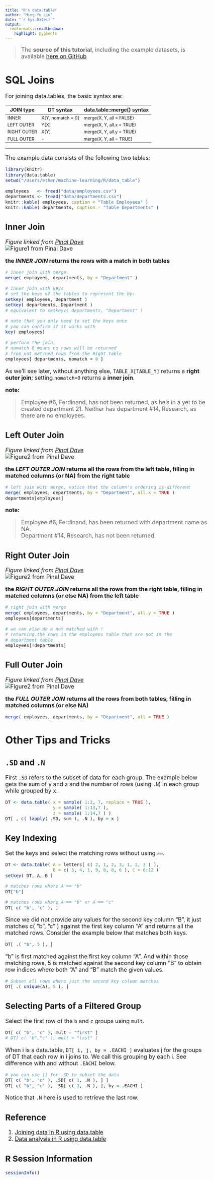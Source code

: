 ```yaml
---
title: "R's data.table"
author: "Ming-Yu Liu"
date: "`r Sys.Date()`"
output: 
  rmdformats::readthedown:
    highlight: pygments
---
```


<style type="text/css">
p{ /* Normal  */
   font-size: 18px;
}
body{ /* Normal  */
   font-size: 18px;
}
td {  /* Table  */
   font-size: 14px;
}
h1 { /* Header 1 */
 font-size: 32px;
}
h2 { /* Header 2 */
 font-size: 26px;
}
h3 { /* Header 3 */
 font-size: 22px;
}
code.r{ /* Code block */
  font-size: 14px;
}
pre { /* Code block */
  font-size: 14px
}
</style>

> The **source of this tutorial**, including the example datasets, is available [here on GitHub](https://github.com/ethen8181/machine-learning/blob/master/R/data_table) 


# SQL Joins

For joining data.tables, the basic syntax are:
  
JOIN type   | DT syntax         | data.table::merge() syntax
----------- | ----------------- | --------------------------
INNER       | X[Y, nomatch = 0] | merge(X, Y, all = FALSE)
LEFT OUTER  | Y[X]              | merge(X, Y, all.x = TRUE)
RIGHT OUTER | X[Y]              | merge(X, Y, all.y = TRUE)
FULL OUTER  | -                 | merge(X, Y, all = TRUE)

---

The example data consists of the following two tables:  

```r

library(knitr)
library(data.table)
setwd("/Users/ethen/machine-learning/R/data_table")

employees   <- fread("data/employees.csv")
departments <- fread("data/departments.csv")
knitr::kable( employees, caption = "Table Employees" )
knitr::kable( departments, caption = "Table Departments" )

```

## Inner Join

*Figure linked from [Pinal Dave][Pinal]*  
![Figure1 from Pinal Dave](http://www.pinaldave.com/bimg/March09UG/inner%20join.jpg)  

**the *INNER JOIN* returns the rows with a match in both tables**

```r

# inner join with merge
merge( employees, departments, by = "Department" )

# inner join with keys
# set the keys of the tables to represent the by:
setkey( employees, Department )
setkey( departments, Department )
# equivalent to setkeyv( departments, "Department" )

# note that you only need to set the keys once
# you can confirm if it works with
key( employees)

# perform the join,
# nomatch 0 means no rows will be returned 
# from not matched rows from the Right table
employees[ departments, nomatch = 0 ]

```

As we'll see later, without anything else, `TABLE_X[TABLE_Y]` returns a **right outer join**; setting `nomatch=0` returns a **inner join**.

**note:**  

> Employee #6, Ferdinand, has not been returned, as he's in a yet to be created department 21.
> Neither has department #14, Research, as there are no employees.  

## Left Outer Join

*Figure linked from [Pinal Dave][Pinal]*  
![Figure2 from Pinal Dave](http://www.pinaldave.com/bimg/March09UG/left%20join.jpg)  

**the *LEFT OUTER JOIN* returns all the rows from the left table, filling in matched columns (or NA) from the right table**

```r

# left join with merge, notice that the column's ordering is different
merge( employees, departments, by = "Department", all.x = TRUE )
departments[employees]

```

**note:**  

> Employee #6, Ferdinand, has been returned with department name as NA.  
> Department #14, Research, has not been returned.


## Right Outer Join

*Figure linked from [Pinal Dave][Pinal]*  
![Figure2 from Pinal Dave](http://www.pinaldave.com/bimg/March09UG/right%20join.jpg)  

**the *RIGHT OUTER JOIN* returns all the rows from the right table, filling in matched columns (or else NA) from the left table**

```r

# right join with merge
merge( employees, departments, by = "Department", all.y = TRUE )
employees[departments]

# we can also do a not matched with !
# returning the rows in the employees table that are not in the
# department table
employees[!departments]

```

## Full Outer Join

*Figure linked from [Pinal Dave][Pinal]*  
![Figure2 from Pinal Dave](http://www.pinaldave.com/bimg/March09UG/outer%20join.jpg)  

**the *FULL OUTER JOIN* returns all the rows from both tables, filling in matched columns (or else NA)**

```r

merge( employees, departments, by = "Department", all = TRUE )

```

# Other Tips and Tricks

## `.SD` and `.N`

First `.SD` refers to the subset of data for each group. The example below gets the sum of y and z and the number of rows (using `.N`) in each group while grouped by x.

```r

DT <- data.table( x = sample( 1:2, 7, replace = TRUE ), 
				  y = sample( 1:13,7 ), 
				  z = sample( 1:14,7 ) ) 
DT[ , c( lapply( .SD, sum ), .N ), by = x ]

```

## Key Indexing

Set the keys and select the matching rows without using `==`.

```r

DT <- data.table( A = letters[ c( 2, 1, 2, 3, 1, 2, 3 ) ],
				  B = c( 5, 4, 1, 9, 8, 8, 6 ), C = 6:12 )
setkey( DT, A, B )

# matches rows where A == "b"
DT["b"]

# matches rows where A == "b" or A == "c"
DT[ c( "b", "c" ), ]

```

Since we did not provide any values for the second key column "B", it just matches c( "b", "c" ) against the first key column "A" and returns all the matched rows. Consider the example below that matches both keys.

```r

DT[ .( "b", 5 ), ]

```

"b" is first matched against the first key column "A". And within those matching rows, 5 is matched against the second key column "B" to obtain row indices where both "A" and "B" match the given values.

```r

# Subset all rows where just the second key column matches
DT[ .( unique(A), 5 ), ]

```

## Selecting Parts of a Filtered Group

Select the first row of the `b` and `c` groups using `mult`.

```r


DT[ c( "b", "c" ), mult = "first" ]
# DT[ c( "b","c" ), mult = "last" ]

```

When i is a data.table, `DT[ i, j, by = .EACHI ]` evaluates j for the groups of DT that each row in i joins to. We call this grouping by each i. See difference with and without `.EACHI` below.

```r

# you can use [] for .SD to subset the data
DT[ c( "b", "c" ), .SD[ c( 1, .N ), ] ]
DT[ c( "b", "c" ), .SD[ c( 1, .N ), ], by = .EACHI ]

```

Notice that `.N` here is used to retrieve the last row.

## Reference

1. [Joining data in R using data.table](https://rstudio-pubs-static.s3.amazonaws.com/52230_5ae0d25125b544caab32f75f0360e775.html)
2. [Data analysis in R using data.table](https://rpubs.com/davoodastaraky/dataTable)


## R Session Information

```r

sessionInfo()

```

[Pinal]:http://blog.sqlauthority.com/2009/04/13/sql-server-introduction-to-joins-basic-of-joins/
